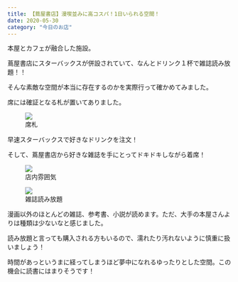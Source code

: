```yaml
---
title: 【蔦屋書店】漫喫並みに高コスパ！1日いられる空間！
date: 2020-05-30
category: "今日のお店"
---
```


本屋とカフェが融合した施設。

蔦屋書店にスターバックスが併設されていて、なんとドリンク１杯で雑誌読み放題！！

そんな素敵な空間が本当に存在するのかを実際行って確かめてみました。

席には確証となる札が置いてありました。

<figure><img src={require("./IMG_1896.jpg")} /><figcaption>席札</figcaption></figure>

早速スターバックスで好きなドリンクを注文！

そして、蔦屋書店から好きな雑誌を手にとってドキドキしながら着席！

<figure><img src={require("./IMG_1951.jpg")} /><figcaption>店内雰囲気</figcaption></figure>

<figure><img src={require("./IMG_1895.jpg")} /><figcaption>雑誌読み放題</figcaption></figure>

漫画以外のほとんどの雑誌、参考書、小説が読めます。ただ、大手の本屋さんよりは種類は少ないなと感じました。

読み放題と言っても購入される方もいるので、濡れたり汚れないように慎重に扱いましょう！

時間があっというまに経ってしまうほど夢中になれるゆったりとした空間。この機会に読書にはまりそうです！




